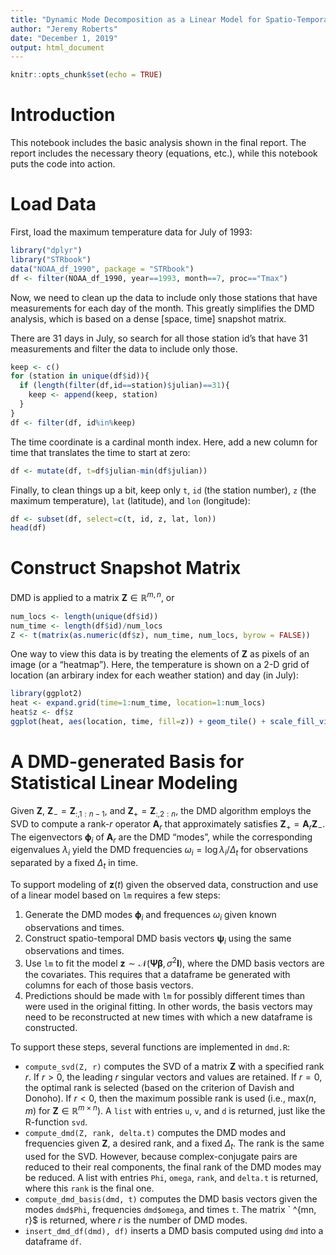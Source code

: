 ```yaml
---
title: "Dynamic Mode Decomposition as a Linear Model for Spatio-Temporal Systems"
author: "Jeremy Roberts"
date: "December 1, 2019"
output: html_document
---
```


```r
knitr::opts_chunk$set(echo = TRUE)
```

# Introduction

This notebook includes the basic analysis shown in the final report.  The report includes the necessary theory (equations, etc.), while this notebook puts the code into action.

# Load Data

First, load the maximum temperature data for July of 1993:

```r
library("dplyr")
library("STRbook")
data("NOAA_df_1990", package = "STRbook")
df <- filter(NOAA_df_1990, year==1993, month==7, proc=="Tmax")
```

Now, we need to clean up the data to include only those stations that have measurements for each day of the month.  This greatly simplifies the  DMD analysis, which is based on a dense [space, time] snapshot matrix.

There are 31 days in July, so search for all those station id's that have 31 measurements and filter the data to include only those.

```r
keep <- c()
for (station in unique(df$id)){
  if (length(filter(df,id==station)$julian)==31){
    keep <- append(keep, station)
  }
}
df <- filter(df, id%in%keep)
```

The time coordinate is a cardinal month index.  Here, add a new column for time that translates the time to start at zero:

```r
df <- mutate(df, t=df$julian-min(df$julian))
```

Finally, to clean things up a bit, keep only `t`,  `id` (the station number), `z` (the maximum temperature), `lat` (latitude), and `lon` (longitude):
```r
df <- subset(df, select=c(t, id, z, lat, lon))
head(df)
```

# Construct Snapshot Matrix

DMD is applied to a matrix $\mathbf{Z} \in \mathbb{R}^{m,n}$, or

```r
num_locs <- length(unique(df$id))
num_time <- length(df$id)/num_locs
Z <- t(matrix(as.numeric(df$z), num_time, num_locs, byrow = FALSE))
```

One way to view this data is by treating the elements of $\mathbf{Z}$ as pixels of an image (or a "heatmap").  Here, the temperature is shown on a 2-D grid of location (an arbirary index for each weather station) and day (in July):

```r
library(ggplot2)
heat <- expand.grid(time=1:num_time, location=1:num_locs)
heat$z <- df$z
ggplot(heat, aes(location, time, fill=z)) + geom_tile() + scale_fill_viridis_c(option="inferno")
```

# A DMD-generated Basis for Statistical Linear Modeling 

Given $\mathbf{Z}$, $\mathbf{Z}_- = \mathbf{Z}_{:,1:n-1}$, and $\mathbf{Z}_+ = \mathbf{Z}_{:, 2:n}$, the DMD algorithm employs the SVD to compute a rank-$r$ operator $\mathbf{A}_r$ that approximately satisfies $\mathbf{Z}_+ = \mathbf{A}_r\mathbf{Z}_-$.  The eigenvectors $\boldsymbol{\phi}_i$ of $\mathbf{A}_r$ are the DMD "modes", while  the corresponding eigenvalues $\lambda_i$ yield the DMD frequencies $\omega_i = \log \lambda_i / \Delta_t$ for observations separated by a fixed $\Delta_t$ in time.

To support modeling of $\mathbf{z}(t)$ given the observed data, construction and use of a linear model based on `lm` requires a few steps:

  1. Generate the DMD modes $\boldsymbol{\phi}_i$ and frequences $\omega_i$ given known observations and times.
  2. Construct spatio-temporal DMD basis vectors $\boldsymbol{\psi}_i$ using the same observations and times.
  3. Use `lm` to fit the model $\mathbf{z} \sim \mathcal{N}(\boldsymbol{\Psi}\boldsymbol{\beta}, \sigma^2\mathbf{I})$, where the DMD basis vectors are the covariates.  This requires that a dataframe be generated with columns for each of those basis vectors. 
  4. Predictions should be made with `lm` for possibly different times than were used in the original fitting.  In other words, the basis vectors may need to be reconstructed at new times with which a new dataframe is constructed.
  
To support these steps, several functions are implemented in `dmd.R`:

  - `compute_svd(Z, r)` computes the SVD of a matrix $\mathbf{Z}$ with a specified rank $r$.  If $r > 0$, the leading $r$ singular vectors and values are retained.  If $r = 0$, the optimal rank is selected (based on the criterion of Davish and Donoho).  If $r < 0$, then the maximum possible rank is used (i.e., $\text{max}(n, m)$ for $\mathbf{Z}\in \mathbb{R}^{m\times n}$).  A `list` with entries `u`, `v`, and `d` is returned, just like the R-function `svd`.
  - `compute_dmd(Z, rank, delta.t)` computes the DMD modes and frequencies given $\mathbf{Z}$, a desired rank, and a fixed $\Delta_t$.  The rank is the same used for the SVD.  However, because complex-conjugate pairs are reduced to their real components, the final rank of the DMD modes may be reduced.  A list with entries `Phi`, `omega`, `rank`, and `delta.t` is returned, where this `rank` is the final one.
  - `compute_dmd_basis(dmd, t)` computes the DMD basis vectors given the modes `dmd$Phi`, frequencies `dmd$omega`, and times `t`.  The matrix `\boldsymbol{\Psi} \in \mathbb{R}^{mn, r}$ is returned, where $r$ is the number of DMD modes.
  - `insert_dmd_df(dmd), df)` inserts a DMD basis computed using `dmd` into a dataframe `df`.

